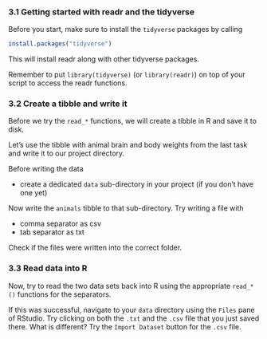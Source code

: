 ### 3.1 Getting started with readr and the tidyverse

Before you start, make sure to install the `tidyverse` packages by calling

```r
install.packages("tidyverse")
```

This will install readr along with other tidyverse packages.

Remember to put `library(tidyverse)` (or `library(readr)`) on top of your script to access the readr functions.

### 3.2 Create a tibble and write it

Before we try the `read_*` functions, we will create a tibble in R and save it to disk.

Let's use the tibble with animal brain and body weights from the last task and write it to our project directory.

Before writing the data 

- create a dedicated `data` sub-directory in your project (if you don't have one yet)

Now write the `animals` tibble to that sub-directory. Try writing a file with

- comma separator as csv
- tab separator as txt

Check if the files were written into the correct folder.

### 3.3 Read data into R

Now, try to read the two data sets back into R using the appropriate `read_*()` functions for the separators.

If this was successful, navigate to your `data` directory using the `Files` pane of RStudio.
Try clicking on both the `.txt` and the `.csv` file that you just saved there. What is different? Try the `Import Dataset` button for the `.csv` file.
